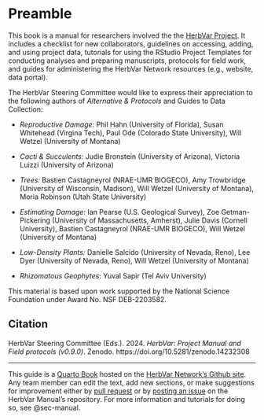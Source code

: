 
# Preamble {.unnumbered}

This book is a manual for researchers involved the the [HerbVar Project](https://herbvar.org/). It includes a checklist for new collaborators, guidelines on accessing, adding, and using project data, tutorials for using the RStudio Project Templates for conducting analyses and preparing manuscripts, protocols for field work, and guides for administering the HerbVar Network resources (e.g., website, data portal). 

The HerbVar Steering Committee would like to express their appreciation to the following authors of _Alternative & Protocols_ and Guides to Data Collection:  

- _Reproductive Damage:_ Phil Hahn (University of Florida), Susan Whitehead (Virgina Tech), Paul Ode (Colorado State University), Will Wetzel (University of Montana)  
    
- _Cacti & Succulents:_ Judie Bronstein (University of Arizona), Victoria Luizzi (University of Arizona)  

- _Trees:_ Bastien Castagneyrol (NRAE-UMR BIOGECO), Amy Trowbridge (University of Wisconsin, Madison), Will Wetzel (University of Montana), Moria Robinson (Utah State University)  

- _Estimating Damage:_ Ian Pearse (U.S. Geological Survey), Zoe Getman-Pickering (University of Massachusetts, Amherst), Julie Davis (Cornell University), Bastien Castagneyrol (NRAE-UMR BIOGECO), Will Wetzel (University of Montana)  

- _Low-Density Plants:_ Danielle Salcido (University of Nevada, Reno), Lee Dyer (University of Nevada, Reno), Will Wetzel (University of Montana)  

- _Rhizomatous Geophytes_: Yuval Sapir (Tel Aviv University) 

This material is based upon work supported by the National Science Foundation under Award No. NSF DEB-2203582.

::: {.callout-tip}
## Citation

HerbVar Steering Committee (Eds.). 2024. _HerbVar: Project Manual and Field protocols (v0.9.0)_. Zenodo. https://doi.org/10.5281/zenodo.14232308

:::

--- 

This guide is a [Quarto Book](https://quarto.org/docs/books) hosted on the [HerbVar Network's Github site](https://github.com/HerbVar-Network). Any team member can edit the text, add new sections, or make suggestions for improvement either by [pull request](https://github.com/HerbVar-Network/project_manual/pulls) or by [posting an issue](https://github.com/HerbVar-Network/project_manual/issues) on the HerbVar Manual's repository. For more information and tutorials for doing so, see @sec-manual. 
